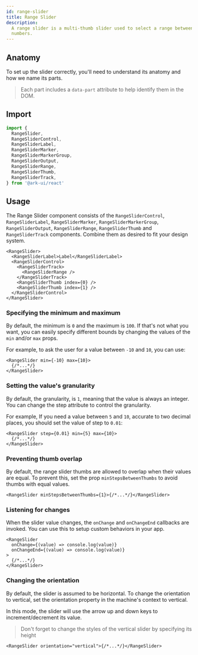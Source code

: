 ```yaml
---
id: range-slider
title: Range Slider
description:
  A range slider is a multi-thumb slider used to select a range between two
  numbers.
---
```



## Anatomy

To set up the slider correctly, you'll need to understand its anatomy and how we
name its parts.

> Each part includes a `data-part` attribute to help identify them in the DOM.

<Anatomy id="slider" />

## Import

```ts
import {
  RangeSlider,
  RangeSliderControl,
  RangeSliderLabel,
  RangeSliderMarker,
  RangeSliderMarkerGroup,
  RangeSliderOutput,
  RangeSliderRange,
  RangeSliderThumb,
  RangeSliderTrack,
} from '@ark-ui/react'
```

## Usage

The Range Slider component consists of the `RangeSliderControl`,
`RangeSliderLabel`, `RangeSliderMarker`, `RangeSliderMarkerGroup`,
`RangeSliderOutput`, `RangeSliderRange`, `RangeSliderThumb` and
`RangeSliderTrack` components. Combine them as desired to fit your design
system.

```tsx
<RangeSlider>
  <RangeSliderLabel>Label</RangeSliderLabel>
  <RangeSliderControl>
    <RangeSliderTrack>
      <RangeSliderRange />
    </RangeSliderTrack>
    <RangeSliderThumb index={0} />
    <RangeSliderThumb index={1} />
  </RangeSliderControl>
</RangeSlider>
```

### Specifying the minimum and maximum

By default, the minimum is `0` and the maximum is `100`. If that's not what you
want, you can easily specify different bounds by changing the values of the
`min` and/or `max` props.

For example, to ask the user for a value between `-10` and `10`, you can use:

```tsx
<RangeSlider min={-10} max={10}>
  {/*...*/}
</RangeSlider>
```

### Setting the value's granularity

By default, the granularity, is `1`, meaning that the value is always an
integer. You can change the step attribute to control the granularity.

For example, If you need a value between `5` and `10`, accurate to two decimal
places, you should set the value of step to `0.01`:

```tsx
<RangeSlider step={0.01} min={5} max={10}>
  {/*...*/}
</RangeSlider>
```

### Preventing thumb overlap

By default, the range slider thumbs are allowed to overlap when their values are
equal. To prevent this, set the prop `minStepsBetweenThumbs` to avoid thumbs
with equal values.

```tsx
<RangeSlider minStepsBetweenThumbs={1}>{/*...*/}</RangeSlider>
```

### Listening for changes

When the slider value changes, the `onChange` and `onChangeEnd` callbacks are
invoked. You can use this to setup custom behaviors in your app.

```tsx
<RangeSlider
  onChange={(value) => console.log(value)}
  onChangeEnd={(value) => console.log(value)}
>
  {/*...*/}
</RangeSlider>
```

### Changing the orientation

By default, the slider is assumed to be horizontal. To change the orientation to
vertical, set the orientation property in the machine's context to vertical.

In this mode, the slider will use the arrow up and down keys to
increment/decrement its value.

> Don't forget to change the styles of the vertical slider by specifying its
> height

```tsx
<RangeSlider orientation="vertical">{/*...*/}</RangeSlider>
```
